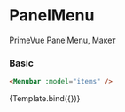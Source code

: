 

<Meta title="Prime/Menu/PanelMenu" />

# PanelMenu

[PrimeVue PanelMenu](https://primevue.org/PanelMenu), [Макет](<https://www.figma.com/design/4TYeki0MDLhfPGJstbIicf/UI-kit-PrimeFace--DS-?node-id=888-12975&m=dev>)

### Basic

```html dark
<Menubar :model="items" />
```

<Story name="Primary">{Template.bind({})}</Story>
